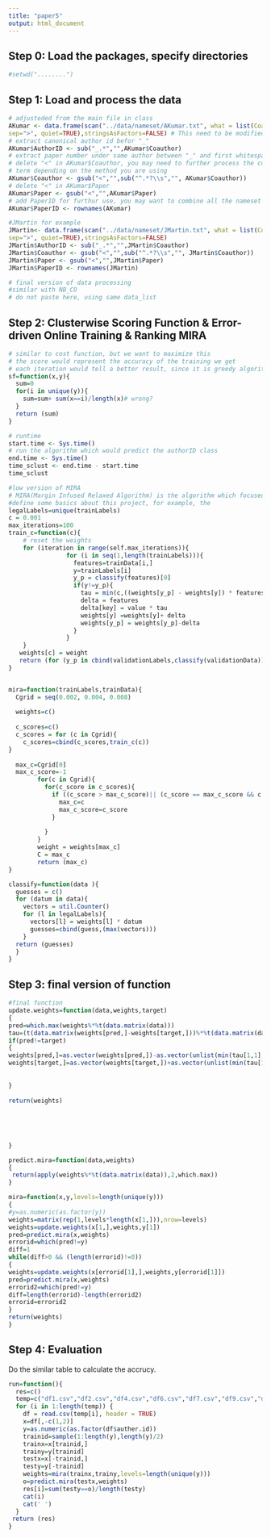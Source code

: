```yaml
---
title: "paper5"
output: html_document
---
```


## Step 0: Load the packages, specify directories

```r
#setwd("........")
```

## Step 1: Load and process the data

```r
# adjusteded from the main file in class
AKumar <- data.frame(scan("../data/nameset/AKumar.txt", what = list(Coauthor = "", Paper = "", Journal = ""),
sep=">", quiet=TRUE),stringsAsFactors=FALSE) # This need to be modified for different name set
# extract canonical author id befor "_"
AKumar$AuthorID <- sub("_.*","",AKumar$Coauthor)
# extract paper number under same author between "_" and first whitespace AKumar$PaperNO <- sub(".*_(\\w*)\\s.*", "\\1", AKumar$Coauthor)
# delete "<" in AKumar$Coauthor, you may need to further process the coauthor
# term depending on the method you are using
AKumar$Coauthor <- gsub("<","",sub("^.*?\\s","", AKumar$Coauthor))
# delete "<" in AKumar$Paper
AKumar$Paper <- gsub("<","",AKumar$Paper)
# add PaperID for furthur use, you may want to combine all the nameset files and # then assign the unique ID for all the citations
AKumar$PaperID <- rownames(AKumar)
```

```r
#JMartin for example
JMartin<- data.frame(scan("../data/nameset/JMartin.txt", what = list(Coauthor = "", Paper = "", Journal = ""),
sep=">", quiet=TRUE),stringsAsFactors=FALSE) 
JMartin$AuthorID <- sub("_.*","",JMartin$Coauthor)
JMartin$Coauthor <- gsub("<","",sub("^.*?\\s","", JMartin$Coauthor))
JMartin$Paper <- gsub("<","",JMartin$Paper)
JMartin$PaperID <- rownames(JMartin)
```

```r
# final version of data processing
#similar with NB_CO
# do not paste here, using same data_list
```

## Step 2: Clusterwise Scoring Function & Error-driven Online Training & Ranking MIRA

```r
# similar to cost function, but we want to maximize this
# the score would represent the accuracy of the training we get
# each iteration would tell a better result, since it is greedy algorithm and focused on mistaken part
sf=function(x,y){
  sum=0
  for(i in unique(y)){
    sum=sum+ sum(x==i)/length(x)# wrong?
  }
  return (sum)
}

# runtime
start.time <- Sys.time()
# run the algorithm which would predict the authorID class
end.time <- Sys.time()
time_sclust <- end.time - start.time
time_sclust
```


```r
#low version of MIRA
# MIRA(Margin Infused Relaxed Algorithm) is the algorithm which focused on mistaken part and focused on 
#define some basics about this project, for example, the 
legalLabels=unique(trainLabels)
c = 0.001
max_iterations=100
train_c=function(c){
    # reset the weights 
    for (iteration in range(self.max_iterations)){
                for (i in seq(1,length(trainLabels))){
                  features=trainData[i,]
                  y=trainLabels[i]
                  y_p = classify(features)[0]
                  if(y!=y_p){
                    tau = min(c,((weights[y_p] - weights[y]) * features + 1.)/ (2 * (features * features))   )
                    delta = features
                    delta[key] = value * tau
                    weights[y] =weights[y]+ delta
                    weights[y_p] = weights[y_p]-delta
                  }
                }
    }
   weights[c] = weight
   return (for (y_p in cbind(validationLabels,classify(validationData))  ) {sum(y == y_p) }     )
}


mira=function(trainLabels,trainData){
  Cgrid = seq(0.002, 0.004, 0.008)
  
  weights=c()
  
  c_scores=c()
  c_scores = for (c in Cgrid){
    c_scores=cbind(c_scores,train_c(c))
}
  
  max_c=Cgrid[0]
  max_c_score=-1
        for(c in Cgrid){
          for(c_score in c_scores){
            if ((c_score > max_c_score)|| (c_score == max_c_score && c < max_c)){
              max_c=c
              max_c_score=c_score
            }
              
          }
        } 
        weight = weights[max_c]
        C = max_c
        return (max_c)
}

classify=function(data ){
  guesses = c()
  for (datum in data){
    vectors = util.Counter()
    for (l in legalLabels){
      vectors[l] = weights[l] * datum
      guesses=cbind(guess,(max(vectors)))
    }
  return (guesses) 
  }
}
```

## Step 3: final version of function 

```r
#final function
update.weights=function(data,weights,target)
{
pred=which.max(weights%*%t(data.matrix(data)))
tau=(t(data.matrix(weights[pred,]-weights[target,]))%*%t(data.matrix(data))+1)/(2*sum(data^2))
if(pred!=target)
{
weights[pred,]=as.vector(weights[pred,])-as.vector(unlist(min(tau[1,1],0.008)*data))
weights[target,]=as.vector(weights[target,])+as.vector(unlist(min(tau[1,1],0.008)*data))
  
  
}
  
return(weights)  
  
  
  
  
  
}

predict.mira=function(data,weights)
{
 return(apply(weights%*%t(data.matrix(data)),2,which.max)) 
}

mira=function(x,y,levels=length(unique(y)))
{
#y=as.numeric(as.factor(y))
weights=matrix(rep(1,levels*length(x[1,])),nrow=levels)  
weights=update.weights(x[1,],weights,y[1])
pred=predict.mira(x,weights)
errorid=which(pred!=y)
diff=1
while(diff>0 && (length(errorid)!=0))
{
weights=update.weights(x[errorid[1],],weights,y[errorid[1]])
pred=predict.mira(x,weights)
errorid2=which(pred!=y)
diff=length(errorid)-length(errorid2)
errorid=errorid2
}
return(weights)               
}
```



## Step 4: Evaluation

Do the similar table to calculate the accrucy.

```r
run=function(){
  res=c()
  temp=c("df1.csv","df2.csv","df4.csv","df6.csv","df7.csv","df9.csv","df10.csv","df11.csv","df12.csv")
  for (i in 1:length(temp)) {
    df = read.csv(temp[i], header = TRUE)
    x=df[,-c(1,2)]
    y=as.numeric(as.factor(df$auther.id))
    trainid=sample(1:length(y),length(y)/2)
    trainx=x[trainid,]
    trainy=y[trainid]
    testx=x[-trainid,]
    testy=y[-trainid]
    weights=mira(trainx,trainy,levels=length(unique(y)))
    o=predict.mira(testx,weights)
    res[i]=sum(testy==o)/length(testy)
    cat(i)
    cat(' ')
  }
 return (res)
}
```

